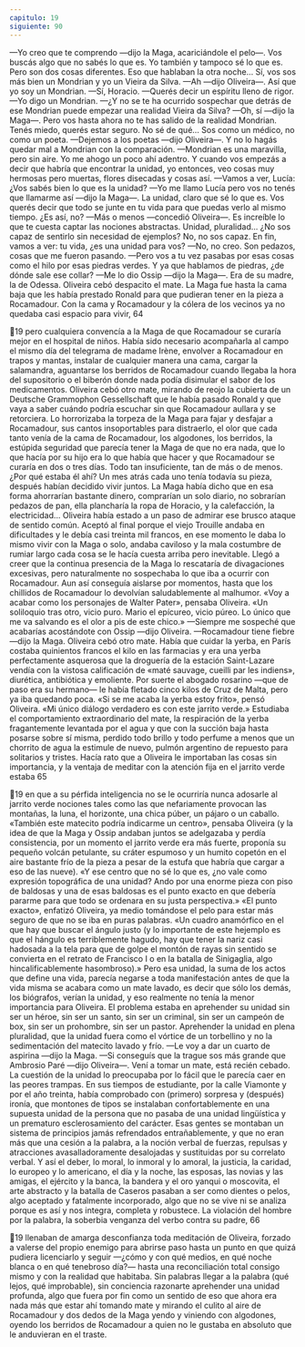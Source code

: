 ```yaml
---
capitulo: 19
siguiente: 90
---
```


—Yo creo que te comprendo —dijo la Maga, acariciándole el pelo—. Vos
buscás algo que no sabés lo que es. Yo también y tampoco sé lo que es. Pero son
dos cosas diferentes. Eso que hablaban la otra noche... Sí, vos sos más bien un
Mondrian y yo un Vieira da Silva.
—Ah —dijo Oliveira—. Así que yo soy un Mondrian.
—Sí, Horacio.
—Querés decir un espíritu lleno de rigor.
—Yo digo un Mondrian.
—¿Y no se te ha ocurrido sospechar que detrás de ese Mondrian puede
empezar una realidad Vieira da Silva?
—Oh, sí —dijo la Maga—. Pero vos hasta ahora no te has salido de la realidad
Mondrian. Tenés miedo, querés estar seguro. No sé de qué... Sos como un
médico, no como un poeta.
—Dejemos a los poetas —dijo Oliveira—. Y no lo hagás quedar mal a
Mondrian con la comparación.
—Mondrian es una maravilla, pero sin aire. Yo me ahogo un poco ahí
adentro. Y cuando vos empezás a decir que habría que encontrar la unidad, yo
entonces, veo cosas muy hermosas pero muertas, flores disecadas y cosas así.
—Vamos a ver, Lucía: ¿Vos sabés bien lo que es la unidad?
—Yo me llamo Lucía pero vos no tenés que llamarme así —dijo la Maga—. La
unidad, claro que sé lo que es. Vos querés decir que todo se junte en tu vida para
que puedas verlo al mismo tiempo. ¿Es así, no?
—Más o menos —concedió Oliveira—. Es increíble lo que te cuesta captar las
nociones abstractas. Unidad, pluralidad... ¿No sos capaz de sentirlo sin
necesidad de ejemplos? No, no sos capaz. En fin, vamos a ver: tu vida, ¿es una
unidad para vos?
—No, no creo. Son pedazos, cosas que me fueron pasando.
—Pero vos a tu vez pasabas por esas cosas como el hilo por esas piedras
verdes. Y ya que hablamos de piedras, ¿de dónde sale ese collar?
—Me lo dio Ossip —dijo la Maga—. Era de su madre, la de Odessa.
Oliveira cebó despacito el mate. La Maga fue hasta la cama baja que les había
prestado Ronald para que pudieran tener en la pieza a Rocamadour. Con la cama
y Rocamadour y la cólera de los vecinos ya no quedaba casi espacio para vivir,
64

19
pero cualquiera convencía a la Maga de que Rocamadour se curaría mejor en el
hospital de niños. Había sido necesario acompañarla al campo el mismo día del
telegrama de madame Irène, envolver a Rocamadour en trapos y mantas, instalar
de cualquier manera una cama, cargar la salamandra, aguantarse los berridos de
Rocamadour cuando llegaba la hora del supositorio o el biberón donde nada
podía disimular el sabor de los medicamentos. Oliveira cebó otro mate, mirando
de reojo la cubierta de un Deutsche Grammophon Gessellschaft que le había pasado
Ronald y que vaya a saber cuándo podría escuchar sin que Rocamadour aullara
y se retorciera. Lo horrorizaba la torpeza de la Maga para fajar y desfajar a
Rocamadour, sus cantos insoportables para distraerlo, el olor que cada tanto
venía de la cama de Rocamadour, los algodones, los berridos, la estúpida
seguridad que parecía tener la Maga de que no era nada, que lo que hacía por su
hijo era lo que había que hacer y que Rocamadour se curaría en dos o tres días.
Todo tan insuficiente, tan de más o de menos. ¿Por qué estaba él ahí? Un mes
atrás cada uno tenía todavía su pieza, después habían decidido vivir juntos. La
Maga había dicho que en esa forma ahorrarían bastante dinero, comprarían un
solo diario, no sobrarían pedazos de pan, ella plancharía la ropa de Horacio, y la
calefacción, la electricidad... Oliveira había estado a un paso de admirar ese
brusco ataque de sentido común. Aceptó al final porque el viejo Trouille andaba
en dificultades y le debía casi treinta mil francos, en ese momento le daba lo
mismo vivir con la Maga o solo, andaba caviloso y la mala costumbre de rumiar
largo cada cosa se le hacía cuesta arriba pero inevitable. Llegó a creer que la
continua presencia de la Maga lo rescataría de divagaciones excesivas, pero
naturalmente no sospechaba lo que iba a ocurrir con Rocamadour. Aun así
conseguía aislarse por momentos, hasta que los chillidos de Rocamadour lo
devolvían saludablemente al malhumor. «Voy a acabar como los personajes de
Walter Pater», pensaba Oliveira. «Un soliloquio tras otro, vicio puro. Mario el
epícureo, vicio púreo. Lo único que me va salvando es el olor a pis de este chico.»
—Siempre me sospeché que acabarías acostándote con Ossip —dijo Oliveira.
—Rocamadour tiene fiebre —dijo la Maga.
Oliveira cebó otro mate. Había que cuidar la yerba, en París costaba
quinientos francos el kilo en las farmacias y era una yerba perfectamente
asquerosa que la droguería de la estación Saint-Lazare vendía con la vistosa
calificación de «maté sauvage, cueilli par les indiens», diurética, antibiótica y
emoliente. Por suerte el abogado rosarino —que de paso era su hermano— le
había fletado cinco kilos de Cruz de Malta, pero ya iba quedando poca. «Si se me
acaba la yerba estoy frito», pensó Oliveira. «Mi único diálogo verdadero es con
este jarrito verde.» Estudiaba el comportamiento extraordinario del mate, la
respiración de la yerba fragantemente levantada por el agua y que con la succión
baja hasta posarse sobre sí misma, perdido todo brillo y todo perfume a menos
que un chorrito de agua la estimule de nuevo, pulmón argentino de repuesto
para solitarios y tristes. Hacía rato que a Oliveira le importaban las cosas sin
importancia, y la ventaja de meditar con la atención fija en el jarrito verde estaba
65

19
en que a su pérfida inteligencia no se le ocurriría nunca adosarle al jarrito verde
nociones tales como las que nefariamente provocan las montañas, la luna, el
horizonte, una chica púber, un pájaro o un caballo. «También este matecito
podría indicarme un centro», pensaba Oliveira (y la idea de que la Maga y Ossip
andaban juntos se adelgazaba y perdía consistencia, por un momento el jarrito
verde era más fuerte, proponía su pequeño volcán petulante, su cráter espumoso
y un humito copetón en el aire bastante frío de la pieza a pesar de la estufa que
habría que cargar a eso de las nueve). «Y ese centro que no sé lo que es, ¿no vale
como expresión topográfica de una unidad? Ando por una enorme pieza con
piso de baldosas y una de esas baldosas es el punto exacto en que debería
pararme para que todo se ordenara en su justa perspectiva.» «El punto exacto»,
enfatizó Oliveira, ya medio tomándose el pelo para estar más seguro de que no
se iba en puras palabras. «Un cuadro anamórfico en el que hay que buscar el
ángulo justo (y lo importante de este hejemplo es que el hángulo es terriblemente
hagudo, hay que tener la nariz casi hadosada a la tela para que de golpe el
montón de rayas sin sentido se convierta en el retrato de Francisco I o en la
batalla de Sinigaglia, algo hincalificablemente hasombroso).» Pero esa unidad, la
suma de los actos que define una vida, parecía negarse a toda manifestación
antes de que la vida misma se acabara como un mate lavado, es decir que sólo los
demás, los biógrafos, verían la unidad, y eso realmente no tenía la menor
importancia para Oliveira. El problema estaba en aprehender su unidad sin ser
un héroe, sin ser un santo, sin ser un criminal, sin ser un campeón de box, sin ser
un prohombre, sin ser un pastor. Aprehender la unidad en plena pluralidad, que
la unidad fuera como el vórtice de un torbellino y no la sedimentación del
matecito lavado y frío.
—Le voy a dar un cuarto de aspirina —dijo la Maga.
—Si conseguís que la trague sos más grande que Ambrosio Paré —dijo
Oliveira—. Vení a tomar un mate, está recién cebado.
La cuestión de la unidad lo preocupaba por lo fácil que le parecía caer en las
peores trampas. En sus tiempos de estudiante, por la calle Viamonte y por el año
treinta, había comprobado con (primero) sorpresa y (después) ironía, que
montones de tipos se instalaban confortablemente en una supuesta unidad de la
persona que no pasaba de una unidad lingüística y un prematuro
esclerosamiento del carácter. Esas gentes se montaban un sistema de principios
jamás refrendados entrañablemente, y que no eran más que una cesión a la
palabra, a la noción verbal de fuerzas, repulsas y atracciones avasalladoramente
desalojadas y sustituidas por su correlato verbal. Y así el deber, lo moral, lo
inmoral y lo amoral, la justicia, la caridad, lo europeo y lo americano, el día y la
noche, las esposas, las novias y las amigas, el ejército y la banca, la bandera y el
oro yanqui o moscovita, el arte abstracto y la batalla de Caseros pasaban a ser
como dientes o pelos, algo aceptado y fatalmente incorporado, algo que no se
vive ni se analiza porque es así y nos integra, completa y robustece. La violación
del hombre por la palabra, la soberbia venganza del verbo contra su padre,
66

19
llenaban de amarga desconfianza toda meditación de Oliveira, forzado a valerse
del propio enemigo para abrirse paso hasta un punto en que quizá pudiera
licenciarlo y seguir —¿cómo y con qué medios, en qué noche blanca o en qué
tenebroso día?— hasta una reconciliación total consigo mismo y con la realidad
que habitaba. Sin palabras llegar a la palabra (qué lejos, qué improbable), sin
conciencia razonarte aprehender una unidad profunda, algo que fuera por fin
como un sentido de eso que ahora era nada más que estar ahí tomando mate y
mirando el culito al aire de Rocamadour y dos dedos de la Maga yendo y
viniendo con algodones, oyendo los berridos de Rocamadour a quien no le
gustaba en absoluto que le anduvieran en el traste.
